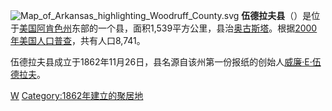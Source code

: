 [[File:Map_of_Arkansas_highlighting_Woodruff_County.svg|right]]
'''伍德拉夫县'''（{{lang-en|Woodruff County}}）是位于[[美国|美国]][[阿肯色州|阿肯色州]]东部的一个县，面积1,539平方公里，县治[[奥古斯塔_(阿肯色州)|奥古斯塔]]。根据[[2000年美国人口普查|2000年美国人口普查]]，共有人口8,741。

伍德拉夫县成立于1862年11月26日，县名源自该州第一份报纸的创始人[[威廉·E·伍德拉夫|威廉·E·伍德拉夫]]。

{{伍德拉夫縣 (阿肯色州)}}
{{Arkansas}}

[[Category:阿肯色州行政区划|W]]
[[Category:1862年建立的聚居地|Category:1862年建立的聚居地]]
